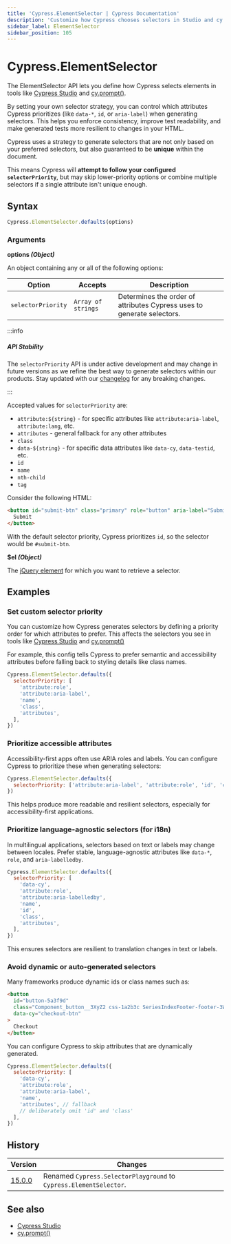 ```yaml
---
title: 'Cypress.ElementSelector | Cypress Documentation'
description: 'Customize how Cypress chooses selectors in Studio and cy.prompt() by setting your preferred selector strategy.'
sidebar_label: ElementSelector
sidebar_position: 105
---
```


<ProductHeading product="app" />

# Cypress.ElementSelector

The ElementSelector API lets you define how Cypress selects elements in tools like [Cypress Studio](/app/guides/cypress-studio) and [cy.prompt()](/api/commands/prompt).

By setting your own selector strategy, you can control which attributes Cypress prioritizes (like `data-*`, `id`, or `aria-label`) when generating selectors. This helps you enforce consistency, improve test readability, and make generated tests more resilient to changes in your HTML.

Cypress uses a strategy to generate selectors that are not only based on your preferred selectors, but also guaranteed to be **unique** within the document.

This means Cypress will **attempt to follow your configured `selectorPriority`**, but may skip lower-priority options or combine multiple selectors if a single attribute isn't unique enough.

## Syntax

```javascript
Cypress.ElementSelector.defaults(options)
```

### Arguments

<Icon name="angle-right" /> **options _(Object)_**

An object containing any or all of the following options:

| Option             | Accepts            | Description                                                            |
| ------------------ | ------------------ | ---------------------------------------------------------------------- |
| `selectorPriority` | `Array of strings` | Determines the order of attributes Cypress uses to generate selectors. |

:::info

##### API Stability

The `selectorPriority` API is under active development and may change in future versions as we refine the best way to generate selectors within our products. Stay updated with our [changelog](/app/references/changelog) for any breaking changes.

:::

Accepted values for `selectorPriority` are:

- `attribute:${string}` - for specific attributes like `attribute:aria-label`, `attribute:lang`, etc.
- `attributes` - general fallback for any other attributes
- `class`
- `data-${string}` - for specific data attributes like `data-cy`, `data-testid`, etc.
- `id`
- `name`
- `nth-child`
- `tag`

<DefaultSelectorPriority />

Consider the following HTML:

```html
<button id="submit-btn" class="primary" role="button" aria-label="Submit">
  Submit
</button>
```

With the default selector priority, Cypress prioritizes `id`, so the selector would be `#submit-btn`.

<Icon name="angle-right" /> **$el _(Object)_**

The [jQuery element](http://api.jquery.com/Types/#jQuery) for which you want to retrieve a selector.

## Examples

### Set custom selector priority

You can customize how Cypress generates selectors by defining a priority order for which attributes to prefer. This affects the selectors you see in tools like [Cypress Studio](/app/guides/cypress-studio) and [cy.prompt()](/api/commands/prompt)

For example, this config tells Cypress to prefer semantic and accessibility attributes before falling back to styling details like class names.

```javascript
Cypress.ElementSelector.defaults({
  selectorPriority: [
    'attribute:role',
    'attribute:aria-label',
    'name',
    'class',
    'attributes',
  ],
})
```

### Prioritize accessible attributes

Accessibility-first apps often use ARIA roles and labels. You can configure Cypress to prioritize these when generating selectors:

```js
Cypress.ElementSelector.defaults({
  selectorPriority: ['attribute:aria-label', 'attribute:role', 'id', 'class'],
})
```

This helps produce more readable and resilient selectors, especially for accessibility-first applications.

### Prioritize language-agnostic selectors (for i18n)

In multilingual applications, selectors based on text or labels may change between locales. Prefer stable, language-agnostic attributes like `data-*`, `role`, and `aria-labelledby`.

```js
Cypress.ElementSelector.defaults({
  selectorPriority: [
    'data-cy',
    'attribute:role',
    'attribute:aria-labelledby',
    'name',
    'id',
    'class',
    'attributes',
  ],
})
```

This ensures selectors are resilient to translation changes in text or labels.

### Avoid dynamic or auto-generated selectors

Many frameworks produce dynamic ids or class names such as:

```html
<button
  id="button-5a3f9d"
  class="Component_button__3XyZ2 css-1a2b3c SeriesIndexFooter-footer-3WmRg"
  data-cy="checkout-btn"
>
  Checkout
</button>
```

You can configure Cypress to skip attributes that are dynamically generated.

```js
Cypress.ElementSelector.defaults({
  selectorPriority: [
    'data-cy',
    'attribute:role',
    'attribute:aria-label',
    'name',
    'attributes', // fallback
    // deliberately omit 'id' and 'class'
  ],
})
```

## History

| Version                                    | Changes                                                            |
| ------------------------------------------ | ------------------------------------------------------------------ |
| [15.0.0](/app/references/changelog#15-0-0) | Renamed `Cypress.SelectorPlayground` to `Cypress.ElementSelector`. |

## See also

- [Cypress Studio](/app/guides/cypress-studio)
- [cy.prompt()](/api/commands/prompt)
